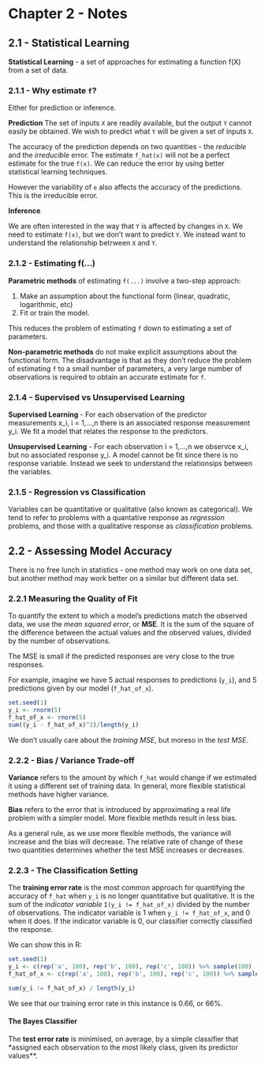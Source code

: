 # Chapter 2 - Notes

## 2.1 - Statistical Learning 

**Statistical Learning** - a set of approaches for estimating a function f(X) from a set of data.



### 2.1.1 - Why estimate `f`? 

Either for prediction or inference.

**Prediction**
The set of inputs `X` are readily available, but the output `Y` cannot easily be obtained. We wish to predict what `Y` will be given a set of inputs `X`.

The accuracy of the prediction depends on two quantities - the *reducible* and the *irreducible* error. The estimate `f_hat(x)` will not be a perfect estimate for the true `f(x)`. We can reduce the error by using better statistical learning techniques.

However the variability of `e` also affects the accuracy of the predictions. This is the irreducible error.

**Inference**

We are often interested in the way that `Y` is affected by changes in `X`. We need to estimate `f(x)`, but we don't want to predict `Y`. We instead want to understand the relationship betrween `X` and `Y`.

### 2.1.2 - Estimating f(...) 

**Parametric methods** of estimating `f(...)` involve a two-step approach:

1. Make an assumption about the functional form (linear, quadratic, logarithmic, etc)
2. Fit or train the model.

This reduces the problem of estimating `f` down to estimating a set of parameters.

**Non-parametric methods** do not make explicit assumptions about the functional form. The disadvantage is that as they don't reduce the problem of estimating `f` to a small number of parameters, a very large number of observations is required to obtain an accurate estimate for `f`.

### 2.1.4 - Supervised vs Unsupervised Learning

**Supervised Learning** - For each observation of the predictor measurements x_i, i = 1,...,n there is an associated response measurement y_i. We fit a model that relates the response to the predictors.

**Unsupervised Learning** - For each observation i = 1,...,n we observce x_i, but no associated response y_i. A model cannot be fit since there is no response variable. Instead we seek to understand the relationsips between the variables.

### 2.1.5 - Regression vs Classification

Variables can be quantitative or qualitative (also known as categorical). We tend to refer to problems with a quantative response as *regression* problems, and those with a qualitative response as *classification* problems.

## 2.2 - Assessing Model Accuracy

There is no free lunch in statistics - one method may work on one data set, but another method may work better on a similar but different data set.

### 2.2.1 Measuring the Quality of Fit

To quantify the extent to which a model's predictions match the observed data, we use the *mean squared error*, or **MSE**. It is the sum of the square of the difference between the actual values and the observed values, divided by the number of observations.

The MSE is small if the predicted responses are very close to the true responses.

For example, imagine we have 5 actual responses to predictions (`y_i`), and 5 predictions given by our model (`f_hat_of_x`).
```r
set.seed(1)
y_i <- rnorm(5)
f_hat_of_x <- rnorm(5)
sum((y_i - f_hat_of_x)^2)/length(y_i)
```

We don't usually care about the *training MSE*, but moreso in the *test MSE*.

### 2.2.2 - Bias / Variance Trade-off

**Variance** refers to the amount by which `f_hat` would change if we estimated it using a different set of training data. In general, more flexible statistical methods have higher variance.

**Bias** refers to the error that is introduced by approximating a real life problem with a simpler model. More flexible methds result in less bias.

As a general rule, as we use more flexible methods, the variance will increase and the bias will decrease. The relative rate of change of these two quantities determines whether the test MSE increases or decreases.

### 2.2.3 - The Classification Setting

The **training error rate** is the most common approach for quantifying the accuracy of `f_hat` when `y_i` is no longer quantitative but qualitative. It is the sum of the *indicator variable* `I(y_i != f_hat_of_x)` divided by the number of observations. The indicator variable is 1 when `y_i != f_hat_of_x`, and 0 when it does. If the indicator variable is 0, our classifier correctly classified the response. 

We can show this in R:
```r
set.seed(1)
y_i <- c(rep('a', 100), rep('b', 100), rep('c', 100)) %>% sample(100)
f_hat_of_x <- c(rep('a', 100), rep('b', 100), rep('c', 100)) %>% sample(100)

sum(y_i != f_hat_of_x) / length(y_i)
```

We see that our training error rate in this instance is 0.66, or 66%. 

#### The Bayes Classifier

The **test error rate** is minimised, on average, by a simple classifier that *assigned each observation to the most likely class, given its predictor values**.








